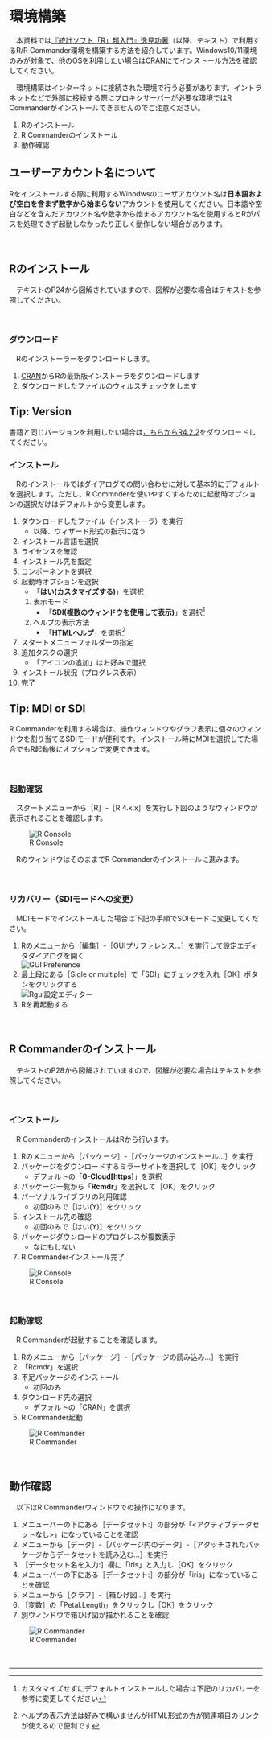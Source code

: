 # 環境構築
　本資料では[『統計ソフト「R」超入門』逸見功著](https://bluebacks.kodansha.co.jp/books/9784065020494/appendix/)（以降、テキスト）で利用するR/R Commander環境を構築する方法を紹介しています。Windows10/11環境のみが対象で、他のOSを利用したい場合は[CRAN](https://cran.r-project.org/index.html)にてインストール方法を確認してください。

　環境構築はインターネットに接続された環境で行う必要があります。イントラネットなどで外部に接続する際にプロキシサーバーが必要な環境ではR Commanderがインストールできませんのでご注意ください。  

1. Rのインストール
1. R Commanderのインストール
1. 動作確認


:::{.callout-warning}
## ユーザーアカウント名について
Rをインストールする際に利用するWinodwsのユーザアカウント名は**日本語および空白を含まず数字から始まらない**アカウントを使用してください。日本語や空白などを含んだアカウント名や数字から始まるアカウント名を使用するとRがパスを処理できず起動しなかったり正しく動作しない場合があります。
:::

　  

## Rのインストール
　テキストのP24から図解されていますので、図解が必要な場合はテキストを参照してください。

　  

### ダウンロード
　Rのインストーラーをダウンロードします。

1. [CRAN](https://cran.r-project.org/bin/windows/base/)からRの最新版インストーラをダウンロードします
1. ダウンロードしたファイルのウィルスチェックをします

:::{.callout-tip}
## Tip: Version
書籍と同じバージョンを利用したい場合は[こちらからR4.2.2](https://cran.r-project.org/bin/windows/base/old/4.2.2/)をダウンロードしてください。
:::

### インストール
　Rのインストールではダイアログでの問い合わせに対して基本的にデフォルトを選択します。ただし、R Commnderを使いやすくするために起動時オプションの選択だけはデフォルトから変更します。


1. ダウンロードしたファイル（インストーラ）を実行
    * 以降、ウィザード形式の指示に従う
1. インストール言語を選択
1. ライセンスを確認
1. インストール先を指定
1. コンポーネントを選択
1. 起動時オプションを選択
    * 「**はい(カスタマイズする)**」を選択  
    1. 表示モード
        * 「**SDI(複数のウィンドウを使用して表示)**」を選択[^1]  
    1. ヘルプの表示方法
        * 「**HTMLヘルプ**」を選択[^2]  
1. スタートメニューフォルダーの指定
1. 追加タスクの選択
    * 「アイコンの追加」はお好みで選択
1. インストール状況（プログレス表示）
1. 完了  

[^1]: カスタマイズせずにデフォルトインストールした場合は下記のリカバリーを参考に変更してください
[^2]: ヘルプの表示方法は好みで構いませんがHTML形式の方が関連項目のリンクが使えるので便利です


:::{.callout-tip}
## Tip: MDI or SDI
R Commanderを利用する場合は、操作ウィンドウやグラフ表示に個々のウィンドウを割り当てるSDIモードが便利です。インストール時にMDIを選択してた場合でもR起動後にオプションで変更できます。
:::

　  

### 起動確認
　スタートメニューから［R］-［R 4.x.x］を実行し下図のようなウィンドウが表示されることを確認します。  

![R Console](./fig/00-11.R.png)

　RのウィンドウはそのままでR Commanderのインストールに進みます。

　  

### リカバリー（SDIモードへの変更）
　MDIモードでインストールした場合は下記の手順でSDIモードに変更してください。

1. Rのメニューから［編集］-［GUIプリファレンス...］を実行して設定エディタダイアログを開く  
  ![GUI Preference](./fig/00-51.GuiPreference.png)  
1. 最上段にある［Sigle or multiple］で「SDI」にチェックを入れ［OK］ボタンをクリックする  
  ![Rgui設定エディター](./fig/00-52.GuiPreferenceSDI.png)
1. Rを再起動する

　  

## R Commanderのインストール
　テキストのP28から図解されていますので、図解が必要な場合はテキストを参照してください。

　  

### インストール
　R CommanderのインストールはRから行います。

1. Rのメニューから［パッケージ］-［パッケージのインストール...］を実行
1. パッケージをダウンロードするミラーサイトを選択して［OK］をクリック
    * デフォルトの「**0-Cloud[https]**」を選択
1. パッケージ一覧から「**Rcmdr**」を選択して［OK］をクリック
1. パーソナルライブラリの利用確認
    * 初回のみで［はい(Y)］をクリック
1. インストール先の確認
    * 初回のみで［はい(Y)］をクリック
1. パッケージダウンロードのプログレスが複数表示
    * なにもしない
1. R Commanderインストール完了  

![R Console](./fig/00-26.RcmdrInstalled.png)

　  

### 起動確認
　R Commanderが起動することを確認します。

1. Rのメニューから［パッケージ］-［パッケージの読み込み...］を実行
1. 「Rcmdr」を選択
1. 不足パッケージのインストール
    * 初回のみ
1. ダウンロード先の選択
    * デフォルトの「CRAN」を選択
1. R Commander起動  

![R Commander](./fig/00-35.LoadedRcmdr.png)

　  

## 動作確認
　以下はR Commanderウィンドウでの操作になります。

1. メニューバーの下にある［データセット:］の部分が「<アクティブデータセットなし>」になっていることを確認
1. メニューから［データ］-［パッケージ内のデータ］-［アタッチされたパッケージからデータセットを読み込む...］を実行
1. ［データセット名を入力:］欄に「iris」と入力し［OK］をクリック
1. メニューバーの下にある［データセット:］の部分が「iris」になっていることを確認
1. メニューから［グラフ］-［箱ひげ図...］を実行
1. ［変数］の「Petal.Length」をクリックし［OK］をクリック
1. 別ウィンドウで箱ひげ図が描かれることを確認  

![R Commander](./fig/00-46.BoxplotWindow.png)


　  

---
